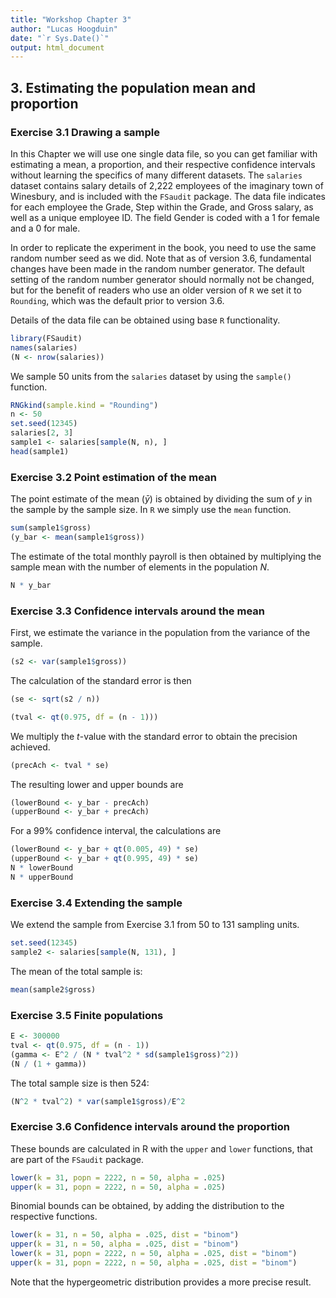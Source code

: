 ```yaml
---
title: "Workshop Chapter 3"
author: "Lucas Hoogduin"
date: "`r Sys.Date()`"
output: html_document
---
```


## 3. Estimating the population mean and proportion

### Exercise 3.1 Drawing a sample

In this Chapter we will use one single data file, so you can get familiar with estimating a mean, a proportion, and their respective confidence intervals without learning the specifics of many different datasets. The `salaries` dataset contains salary details of 2,222 employees of the imaginary town of Winesbury, and is included with the `FSaudit` package. The data file indicates for each employee the Grade, Step within the Grade, and Gross salary, as well as a unique employee ID. The field Gender is coded with a 1 for female and a 0 for male.

In order to replicate the experiment in the book, you need to use the same random number seed as we did. Note that as of version 3.6, fundamental changes have been made in the random number generator. The default setting of the random number generator should normally not be changed, but for the benefit of readers who use an older version of `R` we set it to `Rounding`, which was the default prior to version 3.6.

Details of the data file can be obtained using base `R` functionality.

```r
library(FSaudit)
names(salaries)
(N <- nrow(salaries))
```
We sample 50 units from the `salaries` dataset by using the `sample()` function.

```r
RNGkind(sample.kind = "Rounding")
n <- 50
set.seed(12345)
salaries[2, 3]
sample1 <- salaries[sample(N, n), ]
head(sample1)
```
### Exercise 3.2 Point estimation of the mean

The point estimate of the mean ($\bar{y}$) is obtained by dividing the sum of $y$ in the sample by the sample size. In `R` we simply use the `mean` function.

```r
sum(sample1$gross)
(y_bar <- mean(sample1$gross))
```
The estimate of the total monthly payroll is then obtained by multiplying the sample mean with the number of elements in the population $N$.
```r
N * y_bar
```

### Exercise 3.3 Confidence intervals around the mean

First, we estimate the variance in the population from the variance of the sample.

```r
(s2 <- var(sample1$gross))
```

The calculation of the standard error is then

```r
(se <- sqrt(s2 / n))
```

```r
(tval <- qt(0.975, df = (n - 1)))
```

We multiply the $t$-value with the standard error to obtain the precision achieved.

```r
(precAch <- tval * se)
```

The resulting lower and upper bounds are
```r
(lowerBound <- y_bar - precAch)
(upperBound <- y_bar + precAch)
```

For a 99\% confidence interval, the calculations are

```r
(lowerBound <- y_bar + qt(0.005, 49) * se)
(upperBound <- y_bar + qt(0.995, 49) * se)
N * lowerBound
N * upperBound
```

### Exercise 3.4 Extending the sample

We extend the sample from Exercise 3.1 from 50 to 131 sampling units.

```r
set.seed(12345)
sample2 <- salaries[sample(N, 131), ]
```

The mean of the total sample is:

```r
mean(sample2$gross)
```

### Exercise 3.5 Finite populations

```r
E <- 300000
tval <- qt(0.975, df = (n - 1))
(gamma <- E^2 / (N * tval^2 * sd(sample1$gross)^2))
(N / (1 + gamma))
```

The total sample size is then 524:

```r
(N^2 * tval^2) * var(sample1$gross)/E^2
```

### Exercise 3.6 Confidence intervals around the proportion

These bounds are calculated in R with the `upper` and `lower` functions, that are part of the `FSaudit` package.

```r
lower(k = 31, popn = 2222, n = 50, alpha = .025)
upper(k = 31, popn = 2222, n = 50, alpha = .025)
```

Binomial bounds can be obtained, by adding the distribution to the respective functions.

```r
lower(k = 31, n = 50, alpha = .025, dist = "binom")
upper(k = 31, n = 50, alpha = .025, dist = "binom")
lower(k = 31, popn = 2222, n = 50, alpha = .025, dist = "binom")
upper(k = 31, popn = 2222, n = 50, alpha = .025, dist = "binom")
```
Note that the hypergeometric distribution provides a more precise result.